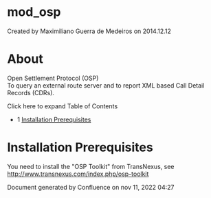 
# mod_osp 

 Created by  Maximiliano Guerra de Medeiros on 2014.12.12

# About

Open Settlement Protocol (OSP)  
To query an external route server and to report XML based Call Detail Records (CDRs).

Click here to expand Table of Contents

* 1 [Installation Prerequisites](#installation-prerequisites)

# Installation Prerequisites

You need to install the "OSP Toolkit" from TransNexus, see <http://www.transnexus.com/index.php/osp-toolkit>

Document generated by Confluence on nov 11, 2022 04:27
